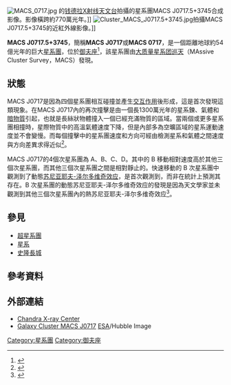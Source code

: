{{Sky|07|17|31|+|37|45|39.60}}
{{noteTA|G1=物理学
|1=zh-cn:哈勃空间望远镜; zh-tw:哈伯太空望遠鏡; zh-hk:哈勃太空望遠鏡;
|2=zh-hans:斯皮策空间望远镜; zh-hant:史匹哲太空望遠鏡;
|G2=Astronomy
}}
[[File:MACS_0717.jpg|thumb]] 的[[钱德拉X射线天文台|钱德拉X射线天文台]]拍攝的星系團MACS J0717.5+3745合成影像。影像橫跨約770萬光年。]]
[[File:Cluster_MACS_J0717.5+3745.jpg|thumb]]拍攝MACS J0717.5+3745的近紅外線影像。]]

'''MACS J0717.5+3745'''，簡稱'''MACS J0717'''或'''MACS 0717'''，是一個距離地球約54億光年的巨大[[星系團|星系團]]，位於[[御夫座|御夫座]]<ref>{{cite web|url=http://hubblesite.org/newscenter/archive/releases/2009/17/fastfacts/|title=Galaxy Cluster MACSJ0717|author=Hubblesite.org|accessdate=October 19, 2012|date=April 16, 2009|archive-date=2016-07-29|archive-url=https://web.archive.org/web/20160729225051/http://hubblesite.org/newscenter/archive/releases/2009/17/fastfacts/|dead-url=no}}</ref>，該星系團由[[大质量星系团巡天|大质量星系团巡天]]（MAssive Cluster Survey，MACS）發現。
 
==狀態==
MACS J0717是因為四個星系團相互碰撞並產生[[交互作用星系|交互作用]]後形成，這是首次發現這類現象。在MACS J0717內的再次撞擊是由一個長1300萬光年的星系鍊、氣體和[[暗物質|暗物質]]引起，也就是長絲狀物體撞入一個已經充滿物質的區域。當兩個或更多星系團相撞時，星際物質中的高溫氣體速度下降，但是內部多為空曠區域的星系運動速度並不會變慢。而每個撞擊中的星系團速度和方向可經由檢測星系和氣體之間速度與方向差異求得近似<ref>{{cite web|url=http://chandra.harvard.edu/photo/2009/macs/|title=MACSJ0717.5+3745|author=Chandra.Harvard.edu|accessdate=October 19, 2012|date=April 16, 2009|archive-date=2012-10-09|archive-url=https://web.archive.org/web/20121009034026/http://chandra.harvard.edu/photo/2009/macs/|dead-url=no}}</ref>。

MACS J0717的4個次星系團為 A、B、C、D。其中的 B 移動相對速度高於其他三個次星系團，而其他三個次星系團之間是相對靜止的。快速移動的 B 次星系團中觀測到了動態[[苏尼亚耶夫-泽尔多维奇效应|苏尼亚耶夫-泽尔多维奇效应]]，是首次觀測到，而非在統計上預測其存在。B 次星系團的動態苏尼亚耶夫-泽尔多维奇效应的發現是因為天文學家並未觀測到其他三個次星系團內的熱苏尼亚耶夫-泽尔多维奇效应<ref>{{cite news |url= http://www.sciencedaily.com/releases/2014/01/140116113554.htm |title= Massive Galaxy Cluster Verifies Predictions of Cosmological Theory: First Detection of Kinetic SZ Effect in an Individual Galaxy Cluster |date= 15 January 2014 |publisher= Science Daily |accessdate= 2014-03-03 |archive-date= 2017-12-01 |archive-url= https://web.archive.org/web/20171201135957/https://www.sciencedaily.com/releases/2014/01/140116113554.htm |dead-url= no }}</ref>。

==參見==
*[[超星系團|超星系團]]
*[[星系|星系]]
*[[史隆長城|史隆長城]]

== 參考資料 ==
{{Reflist}}

== 外部連結 ==
* [http://chandra.harvard.edu Chandra X-ray Center] {{Wayback|url=http://chandra.harvard.edu/ |date=20110225085358 }}
* [http://www.spacetelescope.org/images/opo0917a/ Galaxy Cluster MACS J0717] {{Wayback|url=http://www.spacetelescope.org/images/opo0917a/ |date=20200921170457 }} [[ESA|ESA]]/Hubble Image

[[Category:星系團|Category:星系團]]
[[Category:御夫座|Category:御夫座]]
